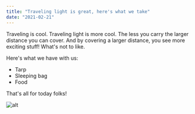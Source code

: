 ```yaml
---
title: "Traveling light is great, here's what we take"
date: "2021-02-21"
---
```


Traveling is cool.
Traveling light is more cool.
The less you carry the larger distance you can cover.
And by covering a larger distance, you see more exciting stuff!
What's not to like.

Here's what we have with us:

* Tarp
* Sleeping bag
* Food

That's all for today folks!

![alt](./pepeHandsUp.jpg)
